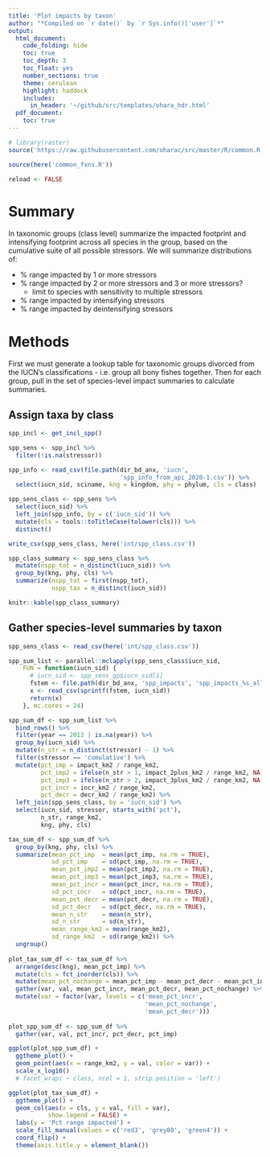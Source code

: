 ```yaml
---
title: 'Plot impacts by taxon'
author: "*Compiled on `r date()` by `r Sys.info()['user']`*"
output: 
  html_document:
    code_folding: hide
    toc: true
    toc_depth: 3
    toc_float: yes
    number_sections: true
    theme: cerulean
    highlight: haddock
    includes: 
      in_header: '~/github/src/templates/ohara_hdr.html'
  pdf_document:
    toc: true
---
```


``` r

# library(raster)
source('https://raw.githubusercontent.com/oharac/src/master/R/common.R')

source(here('common_fxns.R'))

reload <- FALSE
```


# Summary

In taxonomic groups (class level) summarize the impacted footprint and intensifying footprint across all species in the group, based on the cumulative suite of all possible stressors.  We will summarize distributions of:

* % range impacted by 1 or more stressors
* % range impacted by 2 or more stressors and 3 or more stressors?
    * limit to species with sensitivity to multiple stressors
* % range impacted by intensifying stressors
* % range impacted by deintensifying stressors

# Methods

First we must generate a lookup table for taxonomic groups divorced from the IUCN's classifications - i.e. group all bony fishes together.  Then for each group, pull in the set of species-level impact summaries to calculate summaries.

## Assign taxa by class

```r
spp_incl <- get_incl_spp()

spp_sens <- spp_incl %>%
  filter(!is.na(stressor))

spp_info <- read_csv(file.path(dir_bd_anx, 'iucn', 
                               'spp_info_from_api_2020-1.csv')) %>%
  select(iucn_sid, sciname, kng = kingdom, phy = phylum, cls = class)

spp_sens_class <- spp_sens %>%
  select(iucn_sid) %>%
  left_join(spp_info, by = c('iucn_sid')) %>%
  mutate(cls = tools::toTitleCase(tolower(cls))) %>%
  distinct()

write_csv(spp_sens_class, here('int/spp_class.csv'))

spp_class_summary <- spp_sens_class %>%
  mutate(nspp_tot = n_distinct(iucn_sid)) %>%
  group_by(kng, phy, cls) %>%
  summarize(nspp_tot = first(nspp_tot),
            nspp_tax = n_distinct(iucn_sid))

knitr::kable(spp_class_summary)
```

## Gather species-level summaries by taxon

```r
spp_sens_class <- read_csv(here('int/spp_class.csv'))

spp_sum_list <- parallel::mclapply(spp_sens_class$iucn_sid,
    FUN = function(iucn_sid) {
      # iucn_sid <- spp_sens_gp$iucn_sid[1]
      fstem <- file.path(dir_bd_anx, 'spp_impacts', 'spp_impacts_%s_all.csv')
      x <- read_csv(sprintf(fstem, iucn_sid))
      return(x)
    }, mc.cores = 24)

spp_sum_df <- spp_sum_list %>%
  bind_rows() %>%
  filter(year == 2013 | is.na(year)) %>%
  group_by(iucn_sid) %>%
  mutate(n_str = n_distinct(stressor) - 1) %>%
  filter(stressor == 'cumulative') %>%
  mutate(pct_imp = impact_km2 / range_km2,
         pct_imp2 = ifelse(n_str > 1, impact_2plus_km2 / range_km2, NA),
         pct_imp3 = ifelse(n_str > 2, impact_3plus_km2 / range_km2, NA),
         pct_incr = incr_km2 / range_km2,
         pct_decr = decr_km2 / range_km2) %>%
  left_join(spp_sens_class, by = 'iucn_sid') %>%
  select(iucn_sid, stressor, starts_with('pct'), 
         n_str, range_km2, 
         kng, phy, cls)

tax_sum_df <- spp_sum_df %>%
  group_by(kng, phy, cls) %>%
  summarize(mean_pct_imp  = mean(pct_imp, na.rm = TRUE),
            sd_pct_imp    = sd(pct_imp, na.rm = TRUE),
            mean_pct_imp2 = mean(pct_imp2, na.rm = TRUE),
            mean_pct_imp3 = mean(pct_imp3, na.rm = TRUE),
            mean_pct_incr = mean(pct_incr, na.rm = TRUE),
            sd_pct_incr   = sd(pct_incr, na.rm = TRUE),
            mean_pct_decr = mean(pct_decr, na.rm = TRUE),
            sd_pct_decr   = sd(pct_decr, na.rm = TRUE),
            mean_n_str    = mean(n_str),
            sd_n_str      = sd(n_str),
            mean_range_km2 = mean(range_km2),
            sd_range_km2  = sd(range_km2)) %>%
  ungroup()
  
plot_tax_sum_df <- tax_sum_df %>%
  arrange(desc(kng), mean_pct_imp) %>%
  mutate(cls = fct_inorder(cls)) %>%
  mutate(mean_pct_nochange = mean_pct_imp - mean_pct_decr - mean_pct_incr) %>%
  gather(var, val, mean_pct_incr, mean_pct_decr, mean_pct_nochange) %>%
  mutate(var = factor(var, levels = c('mean_pct_incr', 
                                      'mean_pct_nochange', 
                                      'mean_pct_decr')))
  
plot_spp_sum_df <- spp_sum_df %>%
  gather(var, val, pct_incr, pct_decr, pct_imp)
```

```r
ggplot(plot_spp_sum_df) +
  ggtheme_plot() +
  geom_point(aes(x = range_km2, y = val, color = var)) +
  scale_x_log10()
  # facet_wrap( ~ class, ncol = 1, strip.position = 'left')

ggplot(plot_tax_sum_df) +
  ggtheme_plot() +
  geom_col(aes(x = cls, y = val, fill = var), 
           show.legend = FALSE) +
  labs(y = 'Pct range impacted') +
  scale_fill_manual(values = c('red3', 'grey80', 'green4')) +
  coord_flip() +
  theme(axis.title.y = element_blank())
```

